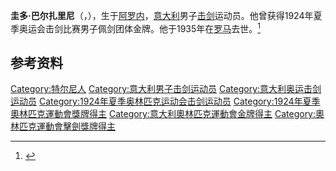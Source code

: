 '''圭多·巴尔扎里尼'''（{{lang-it|Guido Balzarini}}，{{bd|1874年|10月21日|1935年|}}），生于[[阿罗内|阿罗内]]，[[意大利|意大利]]男子[[击剑|击剑]]运动员。他曾获得1924年夏季奥运会击剑比赛男子佩剑团体金牌。他于1935年在[[罗马|罗马]]去世。<ref name="sports-reference">{{cite web |url=https://www.sports-reference.com/olympics/athletes/ba/guido-balzarini-1.html |archive-url=https://web.archive.org/web/20200417230901/https://www.sports-reference.com/olympics/athletes/ba/guido-balzarini-1.html |archive-date=2020-04-17 |title=Guido Balzarini Olympic Results |access-date=2010-03-27 |work=sports-reference}}</ref>

== 参考资料 ==
{{reflist}}

{{奥林匹克运动会击剑比赛男子佩剑团体冠军}}

{{Authority control}}
{{DEFAULTSORT:Balzarini, Guido}}
[[Category:特尔尼人|Category:特尔尼人]]
[[Category:意大利男子击剑运动员|Category:意大利男子击剑运动员]]
[[Category:意大利奥运击剑运动员|Category:意大利奥运击剑运动员]]
[[Category:1924年夏季奥林匹克运动会击剑运动员|Category:1924年夏季奥林匹克运动会击剑运动员]]
[[Category:1924年夏季奧林匹克運動會獎牌得主|Category:1924年夏季奧林匹克運動會獎牌得主]]
[[Category:意大利奧林匹克運動會金牌得主|Category:意大利奧林匹克運動會金牌得主]]
[[Category:奧林匹克運動會擊劍獎牌得主|Category:奧林匹克運動會擊劍獎牌得主]]